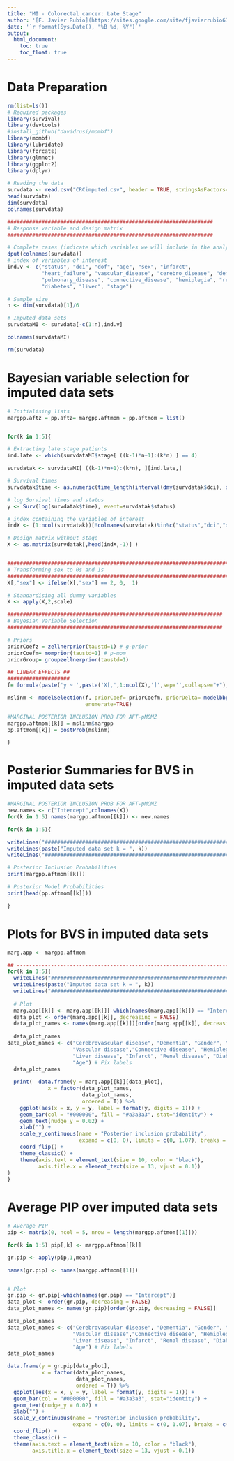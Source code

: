 ```yaml
---
title: "MI - Colorectal cancer: Late Stage"
author: '[F. Javier Rubio](https://sites.google.com/site/fjavierrubio67/), Danilo Alvares, Daniel Redondo-Sanchez and Miguel Angel Luque-Fernandez'
date: '`r format(Sys.Date(), "%B %d, %Y")`'
output:
  html_document:
    toc: true
    toc_float: true
---
```


# Data Preparation

```r
rm(list=ls())
# Required packages
library(survival)
library(devtools)
#install_github("davidrusi/mombf")
library(mombf)
library(lubridate)
library(forcats)
library(glmnet)
library(ggplot2)
library(dplyr)

# Reading the data
survdata <- read.csv("CRCimputed.csv", header = TRUE, stringsAsFactors=FALSE)
head(survdata)
dim(survdata)
colnames(survdata)

##################################################################
# Response variable and design matrix
##################################################################

# Complete cases (indicate which variables we will include in the analysis only)
dput(colnames(survdata))
# index of variables of interest
ind.v <- c("status", "dci", "dof", "age", "sex", "infarct", 
           "heart_failure", "vascular_disease", "cerebro_disease", "dementia", 
           "pulmonary_disease", "connective_disease", "hemiplegia", "renal_disease", 
           "diabetes", "liver", "stage")

# Sample size
n <- dim(survdata)[1]/6

# Imputed data sets
survdataMI <- survdata[-c(1:n),ind.v]

colnames(survdataMI)

rm(survdata)
```

# Bayesian variable selection for imputed data sets

```r
# Initialising lists
margpp.aftz = pp.aftz= margpp.aftmom = pp.aftmom = list()


for(k in 1:5){

# Extracting late stage patients
ind.late <- which(survdataMI$stage[ ((k-1)*n+1):(k*n) ] == 4)

survdatak <- survdataMI[ ((k-1)*n+1):(k*n), ][ind.late,]

# Survival times
survdatak$time <- as.numeric(time_length(interval(dmy(survdatak$dci), dmy(survdatak$dof)), "year"))

# log Survival times and status
y <- Surv(log(survdatak$time), event=survdatak$status)

# index containing the variables of interest
indX <- (1:ncol(survdatak))[!colnames(survdatak)%in%c("status","dci","dof","time")] 

# Design matrix without stage
X <- as.matrix(survdatak[,head(indX,-1)] )


##################################################################################
# Transforming sex to 0s and 1s
##################################################################################
X[,"sex"] <- ifelse(X[,"sex"] == 2, 0,  1) 

# Standardising all dummy variables
X <- apply(X,2,scale) 

#####################################################################
# Bayesian Variable Selection
#####################################################################

# Priors
priorCoefz = zellnerprior(taustd=1) # g-prior
priorCoefm= momprior(taustd=1) # p-mom
priorGroup= groupzellnerprior(taustd=1)

## LINEAR EFFECTS ##
####################
f= formula(paste('y ~ ',paste('X[,',1:ncol(X),']',sep='',collapse="+"),sep=''))

mslinm <- modelSelection(f, priorCoef= priorCoefm, priorDelta= modelbbprior(1,1), priorGroup=priorGroup, 
                         enumerate=TRUE)

#MARGINAL POSTERIOR INCLUSION PROB FOR AFT-pMOMZ 
margpp.aftmom[[k]] = mslinm$margpp
pp.aftmom[[k]] = postProb(mslinm)

}
```

# Posterior Summaries for BVS in imputed data sets

```r

#MARGINAL POSTERIOR INCLUSION PROB FOR AFT-pMOMZ 
new.names <- c("Intercept",colnames(X))
for(k in 1:5) names(margpp.aftmom[[k]]) <- new.names

for(k in 1:5){

writeLines("##################################################################")
writeLines(paste("Imputed data set k = ", k))
writeLines("##################################################################")

# Posterior Inclusion Probabilities
print(margpp.aftmom[[k]])

# Posterior Model Probabilities  
print(head(pp.aftmom[[k]]))

}

```

# Plots for BVS in imputed data sets

```r
marg.app <- margpp.aftmom

## --------------------------------------------------------------------------------------------------------------------------------------
for(k in 1:5){
  writeLines("##################################################################")
  writeLines(paste("Imputed data set k = ", k))
  writeLines("##################################################################")
  
  # Plot
  marg.app[[k]] <- marg.app[[k]][-which(names(marg.app[[k]]) == "Intercept")]
  data_plot <- order(marg.app[[k]], decreasing = FALSE)
  data_plot_names <- names(marg.app[[k]])[order(marg.app[[k]], decreasing = FALSE)]
  
  data_plot_names
data_plot_names <- c("Cerebrovascular disease", "Dementia", "Gender", "Pulmonary disease",
                     "Vascular disease","Connective disease", "Hemiplegia", "Heart failure",
                     "Liver disease", "Infarct", "Renal disease", "Diabetes",
                     "Age") # Fix labels
  data_plot_names
  
  print(  data.frame(y = marg.app[[k]][data_plot],
             x = factor(data_plot_names,
                        data_plot_names,
                        ordered = T)) %>% 
    ggplot(aes(x = x, y = y, label = format(y, digits = 1))) + 
    geom_bar(col = "#000000", fill = "#a3a3a3", stat="identity") +
    geom_text(nudge_y = 0.02) + 
    xlab("") +
    scale_y_continuous(name = "Posterior inclusion probability",
                       expand = c(0, 0), limits = c(0, 1.07), breaks = c(0:10)/10) + 
    coord_flip() +
    theme_classic() + 
    theme(axis.text = element_text(size = 10, color = "black"),
          axis.title.x = element_text(size = 13, vjust = 0.1))
)
}
```

# Average PIP over imputed data sets

```r
# Average PIP
pip <- matrix(0, ncol = 5, nrow = length(margpp.aftmom[[1]]))

for(k in 1:5) pip[,k] <- margpp.aftmom[[k]]

gr.pip <- apply(pip,1,mean)

names(gr.pip) <- names(margpp.aftmom[[1]])


# Plot
gr.pip <- gr.pip[-which(names(gr.pip) == "Intercept")]
data_plot <- order(gr.pip, decreasing = FALSE)
data_plot_names <- names(gr.pip)[order(gr.pip, decreasing = FALSE)]

data_plot_names
data_plot_names <- c("Cerebrovascular disease", "Dementia", "Gender", "Pulmonary disease",
                     "Vascular disease","Connective disease", "Hemiplegia", "Heart failure",
                     "Liver disease", "Infarct", "Renal disease", "Diabetes",
                     "Age") # Fix labels
data_plot_names

data.frame(y = gr.pip[data_plot],
           x = factor(data_plot_names,
                      data_plot_names,
                      ordered = T)) %>% 
  ggplot(aes(x = x, y = y, label = format(y, digits = 1))) + 
  geom_bar(col = "#000000", fill = "#a3a3a3", stat="identity") +
  geom_text(nudge_y = 0.02) + 
  xlab("") +
  scale_y_continuous(name = "Posterior inclusion probability",
                     expand = c(0, 0), limits = c(0, 1.07), breaks = c(0:10)/10) + 
  coord_flip() +
  theme_classic() + 
  theme(axis.text = element_text(size = 10, color = "black"),
        axis.title.x = element_text(size = 13, vjust = 0.1))
```